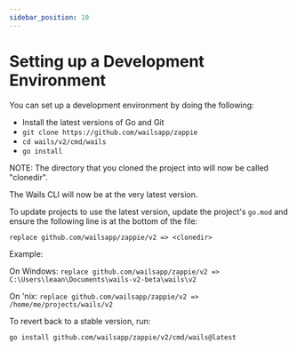 ```yaml
---
sidebar_position: 10
---
```


# Setting up a Development Environment

You can set up a development environment by doing the following:

- Install the latest versions of Go and Git
- `git clone https://github.com/wailsapp/zappie`
- `cd wails/v2/cmd/wails`
- `go install`

NOTE: The directory that you cloned the project into will now be called "clonedir".

The Wails CLI will now be at the very latest version.

To update projects to use the latest version, update the project's `go.mod` and ensure the following line is at the bottom of the file:

`replace github.com/wailsapp/zappie/v2 => <clonedir>`

Example:

On Windows: `replace github.com/wailsapp/zappie/v2 => C:\Users\leaan\Documents\wails-v2-beta\wails\v2`

On 'nix: `replace github.com/wailsapp/zappie/v2 => /home/me/projects/wails/v2`

To revert back to a stable version, run:

`go install github.com/wailsapp/zappie/v2/cmd/wails@latest`
